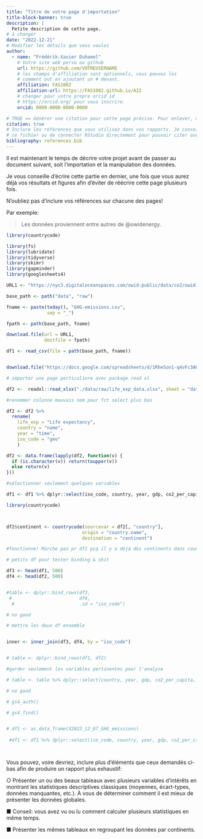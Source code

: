 ```yaml
---
title: "Titre de votre page d'importation"
title-block-banner: true
description: | 
  Petite description de cette page.
# à changer
date: "2022-12-21"
# Modifier les détails que vous voulez
author:
  - name: "Frédérik-Xavier Duhamel"
    # Votre site web perso ou github
    url: https://github.com/VOTREUSERNAME
    # les champs d'affiliation sont optionnels, vous pouvez les
    # comment out en ajoutant un # devant.
    affiliation: FAS1002
    affiliation-url: https://FAS1002.github.io/A22
    # changer pour votre propre orcid id
    # https://orcid.org/ pour vous inscrire.
    orcid: 0000-0000-0000-0000

# TRUE == Générer une citation pour cette page précise. Pour enlever, mettre false.
citation: true
# Inclure les références que vous utilisez dans vos rapports. Je conseille Zotero pour construire
# ce fichier ou de connecter RStudio directement pour pouvoir citer avec @nom-de-reference.
bibliography: references.bib
---
```


Il est maintenant le temps de décrire votre projet avant de passer au document suivant, soit l'importation et la manipulation des données.

Je vous conseille d'écrire cette partie en dernier, une fois que vous aurez déjà vos résultats et figures afin d'éviter de réécrire cette page plusieurs fois.

::: callout-important
N'oubliez pas d'inclure vos références sur chacune des pages!
:::

Par exemple:

> Les données proviennent entre autres de @owidenergy.

```r

library(countrycode)

library(fs)
library(lubridate)
library(tidyverse)
library(skimr)
library(gapminder)
library(googlesheets4)
```

```r

URL1 <- "https://nyc3.digitaloceanspaces.com/owid-public/data/co2/owid-co2-data.csv"

base_path <- path("data", "raw")

fname <- paste(today(), "GHG-emissions.csv", 
               sep = "_")

fpath <- path(base_path, fname)

download.file(url = URL1, 
              destfile = fpath) 

df1 <- read_csv(file = path(base_path, fname))
```

```r


```

```r

download.file("https://docs.google.com/spreadsheets/d/1RheSon1-q4vFc3AGyupVPH6ptEByE-VtnjOCselU0PE/export?format=xlsx", destfile = "./data/raw/life_exp_data.xlsx")

# importer une page particuliere avec package read xl

df2 <-  readxl::read_xlsx("./data/raw/life_exp_data.xlsx", sheet = "data-for-countries-etc-by-year")

```

```r
#renommer colonne mauvais nom pour fct select plus bas

df2 <- df2 %>% 
  rename(
    life_exp = "Life expectancy",
    country = "name",
    year = "time", 
    iso_code = "geo"
    )

df2 <- data.frame(lapply(df2, function(v) {
  if (is.character(v)) return(toupper(v))
  else return(v)
}))

```

```r

#sélectionner seulement quelques variables

df1 <- df1 %>% dplyr::select(iso_code, country, year, gdp, co2_per_capita)

```

```r


library(countrycode)



df2$continent <- countrycode(sourcevar = df2[, "country"],
                            origin = "country.name",
                            destination = "continent")

#fonctionne! Marche pas pr df1 pcq il y a déjà des continents dans country pê?? extraire autrement 
```

```r

# petits df pour tester binding & shit 

df3 <- head(df1, 500)
df4 <- head(df2, 500)



```

```r

#table <- dplyr::bind_rows(df3, 
 #                         df4, 
  #                        .id = "iso_code")

# no good 
```

```r
# mettre les deux df ensemble 


inner <- inner_join(df3, df4, by = "iso_code") 


# table <- dplyr::bind_rows(df1, df2)

```

```r
#garder seulement les variables pertinentes pour l'analyse 

# table <- table %>% dplyr::select(country, year, gdp, co2_per_capita, life_exp)

# no good 
```

```r
# gs4_auth()

# gs4_find()

```

```r


```

```r
# df1 <- as_data_frame(X2022_12_07_GHG_emissions)
 
 #df1 <- df1 %>% dplyr::select(iso_code, country, year, gdp, co2_per_capita)
```

```r


```

```r

```

Vous pouvez, voire devriez, inclure plus d'éléments que ceux demandés ci-bas afin de produire un rapport plus exhaustif:

○ Présenter un ou des beaux tableaux avec plusieurs variables d'intérêts en montrant les statistiques descriptives classiques (moyennes, écart-types, données manquantes, etc.). À vous de déterminer comment il est mieux de présenter les données globales.

■ Conseil: vous avez vu ou lu comment calculer plusieurs statistiques en même temps.

■ Présenter les mêmes tableaux en regroupant les données par continents.

```r



```

